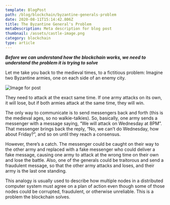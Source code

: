 ```yaml
---
template: BlogPost
path: /blog/blockchain/byzantine-generals-problem
date: 2020-08-11T15:14:42.806Z
title: The Byzantine General's Problem
metaDescription: Meta description for blog post
thumbnail: /assets/castle-image.png
category: blockchain
type: article
---
```

***Before we can understand how the blockchain works, we need to understand the problem it is trying to solve***

Let me take you back to the medieval times, to a fictitious problem: Imagine two Byzantine armies, one on each side of an enemy city.

![Image for post](https://miro.medium.com/max/1993/1*J9v6mTEMCURnjzW0PWUJ9g.png#)

They need to attack at the exact same time. If one army attacks on its own, it will lose, but if both armies attack at the same time, they will win.

The only way to communicate is to send messengers back and forth (this is the medieval ages, so no walkie-talkies). So, basically, one army sends a messenger with a message saying, “We will attack on Wednesday at 8PM”. That messenger brings back the reply, “No, we can’t do Wednesday, how about Friday?”, and so on until they reach a consensus.

However, there’s a catch. The messenger could be caught on their way to the other army and replaced with a fake messenger who could deliver a fake message, causing one army to attack at the wrong time on their own and lose the battle. Also, one of the generals could be traitorous and send a fraudulent message, so that the other army attacks and loses, and their army is the last one standing.

This analogy is usually used to describe how multiple nodes in a distributed computer system must agree on a plan of action even though some of those nodes could be corrupted, fraudulent, or otherwise unreliable. This is a problem the blockchain solves.
